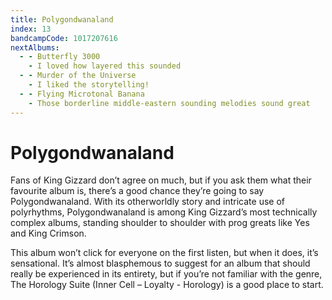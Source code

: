 ```yaml
---
title: Polygondwanaland
index: 13
bandcampCode: 1017207616
nextAlbums:
  - - Butterfly 3000
    - I loved how layered this sounded
  - - Murder of the Universe
    - I liked the storytelling!
  - - Flying Microtonal Banana
    - Those borderline middle-eastern sounding melodies sound great
---
```


# Poly&shy;gon&shy;dwana&shy;land

Fans of King Gizzard don’t agree on much, but if you ask them what their favourite album is, there’s a good chance they’re going to say Polygondwanaland. With its otherworldly story and intricate use of polyrhythms, Polygondwanaland is among King Gizzard’s most technically complex albums, standing shoulder to shoulder with prog greats like Yes and King Crimson.

This album won’t click for everyone on the first listen, but when it does, it’s sensational. It’s almost blasphemous to suggest for an album that should really be experienced in its entirety, but if you’re not familiar with the genre, The Horology Suite (Inner Cell – Loyalty - Horology) is a good place to start.
